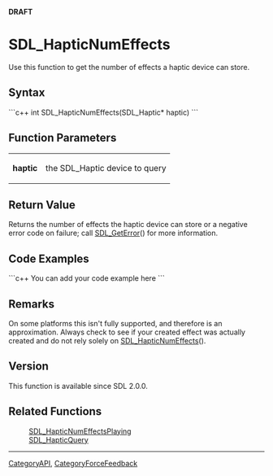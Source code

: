 <!-- pragma section-numbers off -->
<!-- pragma disable-camelcase -->
'''DRAFT'''

= SDL_HapticNumEffects =
Use this function to get the number of effects a haptic device can store.


== Syntax ==
```c++
int SDL_HapticNumEffects(SDL_Haptic* haptic)
```

== Function Parameters ==
{|
|'''haptic'''
|the SDL_Haptic device to query
|}

== Return Value ==
Returns the number of effects the haptic device can store or a negative error code on failure; call [[SDL_GetError]]() for more information.

== Code Examples ==
```c++
You can add your code example here
```

== Remarks ==
On some platforms this isn't fully supported, and therefore is an approximation.  Always check to see if your created effect was actually created and do not rely solely on [[SDL_HapticNumEffects]]().

<!-- <span style="color: green;">Is it important to specify ''how'' to check to see if your effect was created or is listing the query function below sufficient?</span> -->

== Version ==
This function is available since SDL 2.0.0.

== Related Functions ==
:[[SDL_HapticNumEffectsPlaying]]
:[[SDL_HapticQuery]]

----
[[CategoryAPI]], [[CategoryForceFeedback]]
